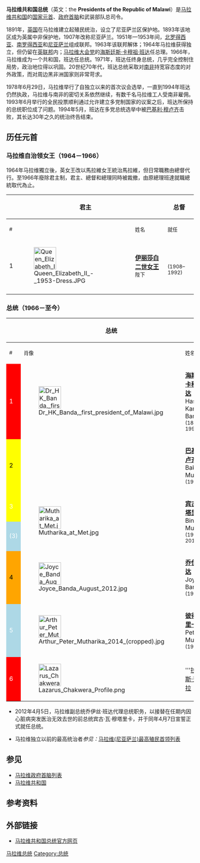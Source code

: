 '''马拉维共和国总统'''（英文：the '''Presidents of the Republic of Malawi'''）是[[马拉维共和国|马拉维共和国]]的[[国家元首|国家元首]]、[[政府首脑|政府首脑]]和武装部队总司令。

1891年，[[英国|英国]]在马拉维建立起殖民统治，设立了尼亚萨兰区保护地。1893年该地区成为英属中非保护地，1907年改称尼亚萨兰。1951年—1953年间，[[赞比亚|北罗得西亚]]、[[南罗得西亚|南罗得西亚]]和[[尼亚萨兰|尼亚萨兰]]组成联邦。1963年该联邦解体；1964年马拉维获得独立，但仍留在[[英联邦|英联邦]]内；[[马拉维大会党|马拉维大会党]]的[[海斯廷斯·卡穆祖·班达|海斯廷斯·卡穆祖·班达]]任总理。1966年，马拉维成为一个共和国，班达任总统。1971年，班达任终身总统，几乎完全控制住局势，政治地位得以巩固。20世纪70年代，班达总统采取对[[南非|南非]]持宽容态度的对外政策，而对周边黑非洲国家则非常苛求。

1978年6月29日，马拉维举行了自独立以来的首次议会选举，一直到1994年班达仍然执政，马拉维与南非的密切关系依然继续，有数千名马拉维工人受南非雇佣。1993年6月举行的全民投票顺利通过允许建立多党制国家的议案之后，班达所保持的总统职位成了问题。1994年5月，班达在多党总统选举中被[[巴基利·穆卢齐|巴基利·穆卢齐]]击败，其长达30年之久的统治终告结束。

== 历任元首 ==
=== 马拉维自治领女王（1964－1966） ===
1964年马拉维獨立後，英女王改以馬拉維女王統治馬拉維，但日常職務由總督代行。至1966年廢除君主制，君主、總督和總理同時被裁撤，由原總理班達就職總統取代為止。
{|class="wikitable"
|-
! colspan=3|君主
! rowspan=2|总督
! colspan=3|任期
! rowspan=2|总理
|-
! <small>#
! <small>
! <small>姓名
! <small>就任
! <small>离任
! <small>合计
|-
! 1
|[[File:Queen_Elizabeth_II_-_1953-Dress.JPG|60px]]
| '''[[伊丽莎白二世女王|伊丽莎白二世女王]]'''<Small>陛下</small>
| '''{{Link-en|格林·斯莫尔伍德·琼斯爵士|Glyn Smallwood Jones}}'''<br /><small>(1908–1992)</small>
|1964年7月6日
|1966年7月6日
| 2年
| [[海斯廷斯·卡穆祖·班达|班达]]
|-
|}

=== 总统（1966－至今） ===
{|class="wikitable"
|-
! colspan=3|总统
! colspan=3|任期
! rowspan=2|政党<br>（选举时间）
|-
! <small>#
! <small>肖像
! <small>姓名
! <small>就任
! <small>离任
! <small>合计
|-
! style="background:red; color:white"|1
| [[File:Dr_HK_Banda,_first_president_of_Malawi.jpg|60px]]
| '''[[海斯廷斯·卡穆祖·班达|海斯廷斯·卡穆祖·班达]]'''<br>Hastings Kamuzu Banda<br><small>(1898–1997)</small>
|1966年7月6日
|1994年5月21日
| {{age in years and days|1966|7|6|1994|5|21|age=no}}
| [[马拉维大会党|马拉维大会党]]
|-
! style="background:yellow; color:black"|2
| 
| '''[[巴基利·穆卢齐|巴基尔·穆卢齐]]'''<br>Bakili Muluzi<br><small>(1943–)</small>
|1994年5月21日
|2004年5月24日
| {{age in years and days|1994|5|21|2004|5|24|age=no}}
| [[马拉维联合民主阵线|联合民主阵线]]
|-
! style="background:yellow; color:white" height=60|3
| rowspan=2|[[File:Mutharika_at_Met.jpg|60px]]
| rowspan=2|'''[[宾古·瓦·穆塔里卡|宾古·瓦·穆塔里卡]]'''<br>Bingu wa Mutharika<br><small>(1934–2012)</small>
|2004年5月24日
|2005年2月1日
| rowspan=2|{{age in years and days|2004|5|24|2012|4|5|age=no}}
|[[马拉维联合民主阵线|联合民主阵线]]
|-
! style="background:lightblue; color:white" height=60|(3)
|2005年2月1日
|2012年4月5日<br><small>（任内去世）</small>
| [[马拉维民主进步党|民主进步党]]
|-
! style="background:orange; color:black"|4
| [[File:Joyce_Banda_August_2012.jpg|60px]]
| '''[[乔伊斯·班达|乔伊斯·班达]]'''<br>Joyce Banda<br><small>(1950–)</small>
|2012年4月7日<ref>{{cite web |url=http://realtime.zaobao.com/2012/04/jg120408_034.shtml |language= |title=马拉维第一位女总统宣誓就职 |publisher=联合早报 |date=2012-04-08 |accessdate= }}{{dead link|date=2018年5月 |bot=InternetArchiveBot |fix-attempted=yes }}</ref>
| 2014年5月31日
| {{Age in years and days|2012|4|7|2014|5|31|age=no}}
| [[马拉维人民党|马拉维人民党]]
|-
!  style="background:lightblue; color:white" height=60|5
| [[File:Arthur_Peter_Mutharika_2014_(cropped).jpg|60px]]
| '''[[彼得·穆塔里卡|彼得·穆塔里卡]]'''<br>Peter Mutharika <br><small>(1940–)</small>
|2014年5月31日
| 2020年6月28日
| {{Age in years and days|2014|5|31|2020|6|28|age=no}}
| [[马拉维民主进步党|民主进步党]]
|-
! style="background:red; color:white"|6
|[[File:Lazarus_Chakwera_Profile.png|60px]]
| '''[[拉扎勒斯·查克维拉|拉扎勒斯·查克维拉]]
| 2020年6月28日
| 現任
|
| [[马拉维大会党|马拉维大会党]]
|}

* 2012年4月5日，马拉维副总统乔伊丝·班达代理总统职务，以接替在任期内因心脏病突发医治无效去世的前总统宾古·瓦·穆塔里卡，并于同年4月7日宣誓正式就任总统。

* 马拉维独立以前的最高统治者''参见：''[[马拉维(尼亚萨兰)最高殖民首领列表|马拉维(尼亚萨兰)最高殖民首领列表]]

== 参见 ==
* [[马拉维政府首脑列表|马拉维政府首脑列表]]
* [[马拉维共和国|马拉维共和国]]

== 参考资料 ==
{{reflist}}

== 外部链接 ==
* {{en}}[https://web.archive.org/web/20090925051152/http://www.malawi.gov.mw/OPC/Home%20%20OPC.htm 马拉维共和国总统官方网页]

{{馬拉威國家元首}}
{{非洲国家元首}}
{{英联邦王国和自治领君主代表}}

[[Category:马拉维总统|]]
[[Category:总统|Category:总统]]